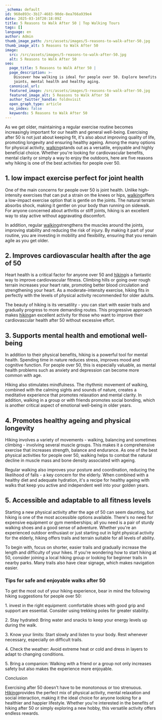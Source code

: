 ```yaml
---
_schema: default
id: 968e893c-3b17-4683-90de-8ea766a939e4
date: 2025-03-16T20:18:09Z
title: 5 Reasons to Walk After 50 | Top Walking Tours
tags: []
language: en
author: Admin
thumb_image_path: /src/assets/images/5-reasons-to-walk-after-50.jpg
thumb_image_alt: 5 Reasons to Walk After 50
image:
  src: /src/assets/images/5-reasons-to-walk-after-50.jpg
  alt: 5 Reasons to Walk After 50
seo:
  page_title: 5 Reasons to Walk After 50 |
  page_description: >-
    Discover how walking is ideal for people over 50. Explore benefits for
    joints, mental health and healthy aging.
  canonical_url:
  featured_image: /src/assets/images/5-reasons-to-walk-after-50.jpg
  featured_image_alt: 5 Reasons to Walk After 50
  author_twitter_handle: foldnvisit
  open_graph_type: article
  no_index: false
  keywords: 5 Reasons to Walk After 50
---
```


As we get older, maintaining a regular exercise routine becomes increasingly
important for our health and general well-being. Exercising after 50 is not just
about keeping fit, it's also about improving quality of life, promoting
longevity and ensuring healthy ageing. Among the many options for physical
activity, [walking](https://topwalkingtoursportugal.com)stands out as a
versatile, enjoyable and highly beneficial choice. Whether you're looking for
cardiovascular benefits, mental clarity or simply a way to enjoy the outdoors,
here are five reasons why hiking is one of the best activities for people
over 50.

<SnippetsAstroImage
  image_path="/src/assets/images/5-reasons-to-walk-after-50.jpg"
  image_alt="5 Reasons to Walk After 50"
/>

## 1\. low impact exercise perfect for joint health

One of the main concerns for people over 50 is joint health. Unlike
high-intensity exercises that can put a strain on the knees or hips,
[walking](https://topwalkingtoursportugal.com/)offers a low-impact exercise
option that is gentle on the joints. The natural terrain absorbs shock, making
it gentler on your body than running on sidewalk. For anyone concerned about
arthritis or stiff joints, hiking is an excellent way to stay active without
aggravating discomfort.

In addition, regular [walking](https://topwalkingtoursportugal.com/)strengthens
the muscles around the joints, improving stability and reducing the risk of
injury. By making it part of your routine, you are investing in mobility and
flexibility, ensuring that you remain agile as you get older.

## 2\. Improves cardiovascular health after the age of 50

Heart health is a critical factor for anyone over 50 and
[hiking](https://topwalkingtoursportugal.com/)is a fantastic way to improve
cardiovascular fitness. Climbing hills or going over rough terrain increases
your heart rate, promoting better blood circulation and strengthening your
heart. As a moderate-intensity exercise, hiking fits in perfectly with the
levels of physical activity recommended for older adults.

The beauty of hiking is its versatility - you can start with easier trails and
gradually progress to more demanding routes. This progressive approach makes
[hiking](https://topwalkingtoursportugal.com/)an excellent activity for those
who want to improve their cardiovascular health after 50 without excessive
effort.

## 3\. Supports mental health and emotional well-being

In addition to their physical benefits, hiking is a powerful tool for mental
health. Spending time in nature reduces stress, improves mood and cognitive
function. For people over 50, this is especially valuable, as mental health
problems such as anxiety and depression can become more common with age.

Hiking also stimulates mindfulness. The rhythmic movement of walking, combined
with the calming sights and sounds of nature, creates a meditative experience
that promotes relaxation and mental clarity. In addition, walking in a group or
with friends promotes social bonding, which is another critical aspect of
emotional well-being in older years.

## 4\. Promotes healthy ageing and physical longevity

Hiking involves a variety of movements - walking, balancing and sometimes
climbing - involving several muscle groups. This makes it a comprehensive
exercise that increases strength, balance and endurance. As one of the best
physical activities for people over 50, walking helps to combat the natural
decline in muscle mass and bone density associated with ageing.

Regular walking also improves your posture and coordination, reducing the
likelihood of falls - a key concern for the elderly. When combined with a
healthy diet and adequate hydration, it's a recipe for healthy ageing with walks
that keep you active and independent well into your golden years.

## 5\. Accessible and adaptable to all fitness levels

Starting a new physical activity after the age of 50 can seem daunting, but
hiking is one of the most accessible options available. There's no need for
expensive equipment or gym memberships; all you need is a pair of sturdy walking
shoes and a good sense of adventure. Whether you're an experienced outdoor
enthusiast or just starting out in light physical activity for the elderly,
hiking offers trails and terrain suitable for all levels of ability.

To begin with, focus on shorter, easier trails and gradually increase the length
and difficulty of your hikes. If you're wondering how to start hiking at 50,
consider joining a local hiking group or looking for beginner trails in nearby
parks. Many trails also have clear signage, which makes navigation easier.

### Tips for safe and enjoyable walks after 50

To get the most out of your hiking experience, bear in mind the following hiking
suggestions for people over 50:

1\. invest in the right equipment: comfortable shoes with good grip and support
are essential. Consider using trekking poles for greater stability.

2\. Stay hydrated: Bring water and snacks to keep your energy levels up during
the walk.

3\. Know your limits: Start slowly and listen to your body. Rest whenever
necessary, especially on difficult trails.

4\. Check the weather: Avoid extreme heat or cold and dress in layers to adapt
to changing conditions.

5\. Bring a companion: Walking with a friend or a group not only increases
safety but also makes the experience more enjoyable.

Conclusion

Exercising after 50 doesn't have to be monotonous or too strenuous.
[Hiking](https://topwalkingtoursportugal.com/)provides the perfect mix of
physical activity, mental relaxation and social interaction, making it the ideal
choice for anyone looking for a healthier and happier lifestyle. Whether you're
interested in the benefits of hiking after 50 or simply exploring a new hobby,
this versatile activity offers endless rewards.

&nbsp;
